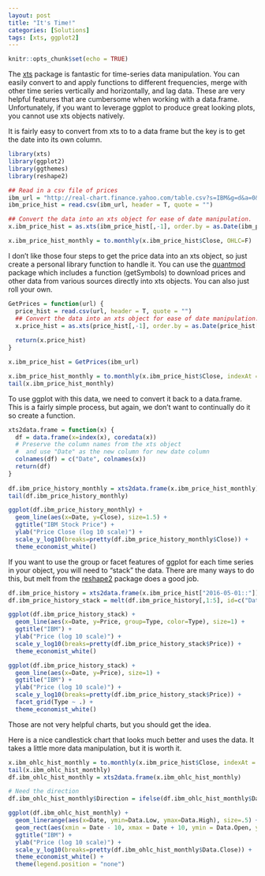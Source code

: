 ```yaml
---
layout: post
title: "It's Time!"
categories: [Solutions]
tags: [xts, ggplot2]
---
```

 
```r
knitr::opts_chunk$set(echo = TRUE)
```
 
The [xts](http://joshuaulrich.github.io/xts/index.html) package is fantastic for time-series data manipulation. You can easily convert to and apply functions to different frequencies, merge with other time series vertically and horizontally, and lag data. These are very helpful features that are cumbersome when working with a data.frame. Unfortunately, if you want to leverage ggplot to produce great looking plots, you cannot use xts objects natively.

It is fairly easy to convert from xts to to a data frame but the key is to get the date into its own column. 

```r
library(xts)
library(ggplot2)
library(ggthemes)
library(reshape2)

## Read in a csv file of prices
ibm_url = "http://real-chart.finance.yahoo.com/table.csv?s=IBM&g=d&a=0&b=1&c=2005&ignore=.csv"
ibm_price_hist = read.csv(ibm_url, header = T, quote = "")

## Convert the data into an xts object for ease of date manipulation.
x.ibm_price_hist = as.xts(ibm_price_hist[,-1], order.by = as.Date(ibm_price_hist[,1]))

x.ibm_price_hist_monthly = to.monthly(x.ibm_price_hist$Close, OHLC=F)
```

I don't like those four steps to get the price data into an xts object, so just create a personal library function to handle it. You can use the [quantmod](http://www.quantmod.com) package which includes a function (getSymbols) to download prices and other data from various sources directly into xts objects. You can also just roll your own.
 
```r
GetPrices = function(url) {
  price_hist = read.csv(url, header = T, quote = "")
  ## Convert the data into an xts object for ease of date manipulation.
  x.price_hist = as.xts(price_hist[,-1], order.by = as.Date(price_hist[,1]))
  
  return(x.price_hist)
}

x.ibm_price_hist = GetPrices(ibm_url)

x.ibm_price_hist_monthly = to.monthly(x.ibm_price_hist$Close, indexAt = "endof", OHLC=F)
tail(x.ibm_price_hist_monthly)
```

To use ggplot with this data, we need to convert it back to a data.frame. This is a fairly simple process, but again, we don't want to continually do it so create a function.

```r
xts2data.frame = function(x) {
  df = data.frame(x=index(x), coredata(x))
  # Preserve the column names from the xts object 
  #  and use "Date" as the new column for new date column
  colnames(df) = c("Date", colnames(x))
  return(df)
}
 
df.ibm_price_history_monthly = xts2data.frame(x.ibm_price_hist_monthly)
tail(df.ibm_price_history_monthly)

ggplot(df.ibm_price_history_monthly) +
  geom_line(aes(x=Date, y=Close), size=1.5) +
  ggtitle("IBM Stock Price") + 
  ylab("Price Close (log 10 scale)") +
  scale_y_log10(breaks=pretty(df.ibm_price_history_monthly$Close)) +
  theme_economist_white()
```

If you want to use the group or facet features of ggplot for each time series in your object, you will need to "stack" the data. There are many ways to do this, but melt from the [reshape2](https://github.com/hadley/reshape) package does a good job.

```r
df.ibm_price_history = xts2data.frame(x.ibm_price_hist["2016-05-01::"])
df.ibm_price_history_stack = melt(df.ibm_price_history[,1:5], id=c("Date"), variable.name="Type", value.name="Price")

ggplot(df.ibm_price_history_stack) +
  geom_line(aes(x=Date, y=Price, group=Type, color=Type), size=1) +
  ggtitle("IBM") + 
  ylab("Price (log 10 scale)") +
  scale_y_log10(breaks=pretty(df.ibm_price_history_stack$Price)) +
  theme_economist_white()

ggplot(df.ibm_price_history_stack) +
  geom_line(aes(x=Date, y=Price), size=1) +
  ggtitle("IBM") + 
  ylab("Price (log 10 scale)") +
  scale_y_log10(breaks=pretty(df.ibm_price_history_stack$Price)) +
  facet_grid(Type ~ .) +
  theme_economist_white()
```

Those are not very helpful charts, but you should get the idea.

Here is a nice candlestick chart that looks much better and uses the data. It takes a little more data manipulation, but it is worth it.

```r
x.ibm_ohlc_hist_monthly = to.monthly(x.ibm_price_hist$Close, indexAt = "endof", OHLC=T, name = c("Data"))
tail(x.ibm_ohlc_hist_monthly)
df.ibm_ohlc_hist_monthly = xts2data.frame(x.ibm_ohlc_hist_monthly)

# Need the direction
df.ibm_ohlc_hist_monthly$Direction = ifelse(df.ibm_ohlc_hist_monthly$Data.Close >= df.ibm_ohlc_hist_monthly$Data.Open, "UP", "DOWN")

ggplot(df.ibm_ohlc_hist_monthly) +
  geom_linerange(aes(x=Date, ymin=Data.Low, ymax=Data.High), size=.5) +
  geom_rect(aes(xmin = Date - 10, xmax = Date + 10, ymin = Data.Open, ymax = Data.Close, fill=Direction)) + 
  ggtitle("IBM") + 
  ylab("Price (log 10 scale)") +
  scale_y_log10(breaks=pretty(df.ibm_ohlc_hist_monthly$Data.Close)) +
  theme_economist_white() +
  theme(legend.position = "none")

```